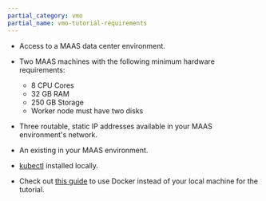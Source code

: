 ```yaml
---
partial_category: vmo
partial_name: vmo-tutorial-requirements
---
```


- Access to a MAAS data center environment.

- Two MAAS machines with the following minimum hardware requirements:

  - 8 CPU Cores
  - 32 GB RAM
  - 250 GB Storage
  - Worker node must have two disks

- Three routable, static IP addresses available in your MAAS environment's network.

- An existing <VersionedLink text="MAAS Private Cloud Gateway (PCG)" url="/clusters/pcg/deploy-pcg/maas"/> in your MAAS environment.

- [kubectl](https://kubernetes.io/docs/tasks/tools/) installed locally.

- Check out [this guide](https://github.com/spectrocloud/tutorials/blob/main/docs/docker.md) to use Docker instead of your local machine for the tutorial.